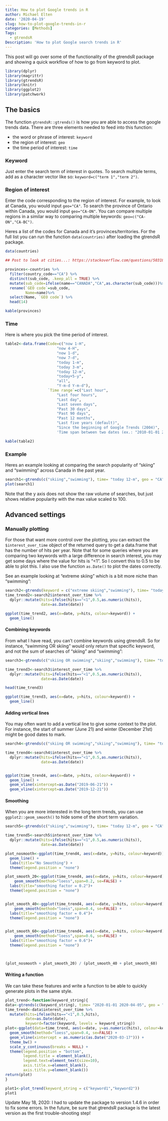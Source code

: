 ```yaml
---
title: How to plot Google trends in R
author: Michael Elten
date: '2020-04-19'
slug: how-to-plot-google-trends-in-r
categories: [Methods]
Tags:
  - gtrendsR
Description: 'How to plot Google search trends in R'
---
```



This post will go over some of the functionality of the gtrendsR package and showing a quick workflow of how to go from keyword to plot.

```r
library(dplyr)
library(magrittr)
library(gtrendsR)
library(knitr)
library(ggplot2)
library(patchwork)
```


## The basics

The function `gtrendsR::gtrends()` is how you are able to access the google trends data. There are three elements needed to feed into this function:

- the word or phrase of interest: `keyword`
- the region of interest: `geo`
- the time period of interest: `time`


### Keyword

Just enter the search term of interest in quotes. To search multiple terms, add as a character vector like so: `keyword=c("term 1","term 2")`.

### Region of interest

Enter the code corresponding to the region of interest. For example, to look at Canada, you would input `geo="CA"`. To search the province of Ontario within Canada, you would input `geo="CA-ON"`. You can compare multiple regions in a similar way to comparing multiple keywords: `geo=c("CA-ON","CA-BC")`.

Heres a list of the codes for Canada and it's provinces/territories. For the full list you can run the function `data(countries)` after loading the gtrendsR package.

```r
data(countries) 

## Post to look at cities...: https://stackoverflow.com/questions/50318748/gtrendsr-geo-msa-area-code

provinces<-countries %>%
  filter(country_code=="CA") %>%
  distinct(sub_code, .keep_all = TRUE) %>%
  mutate(sub_code=ifelse(name=="CANADA","CA",as.character(sub_code)))%>%
  rename(`GEO code`=sub_code,
         Name=name)%>%
  select(Name, `GEO code`) %>%
  head(14)

kable(provinces)
```

### Time

Here is where you pick the time period of interest. 

```r

table2<-data.frame(Code=c("now 1-H", 
                       "now 4-H",
                       "now 1-d",
                       "now 7-d",
                       "today 1-m",
                       "today 3-m",
                       "today 12-m",
                       "today+5-y",
                       "all",
                       "Y-m-d Y-m-d"),
                   `Time range`=c("Last hour",
                       "Last four hours",
                       "Last day",
                       "Last seven days",
                       "Past 30 days",
                       "Past 90 days",
                       "Past 12 months",
                       "Last five years (default)",
                       "Since the beginning of Google Trends (2004)",
                       'Time span between two dates (ex.: "2010-01-01 2010-04-03")'))

kable(table2)

```


### Example

Heres an example looking at comparing the search popularity of "skiing" and "swimming" across Canada in the past year.

```r
 
search1<-gtrends(c("skiing","swimming"), time= "today 12-m", geo = "CA")
plot(search1)

```

Note that the y axis does not show the raw volume of searches, but just shows relative popularity with the max value scaled to 100. 


## Advanced settings

### Manually plotting

For those that want more control over the plotting, you can extract the `$interest_over_time` object of the returned query to get a data.frame that has the number of hits per year. Note that for some queries where you are comparing two keywords with a large difference in search interest, you may get some days where the value for hits is "<1". So I convert this to 0.5 to be able to plot this. I also use the function `as.Date()` to plot the dates correctly.

See an example looking at "extreme skiing" which is a bit more niche than "swimming":

```r
search2<-gtrends(keyword = c("extreme skiing","swimming"), time= "today 12-m", geo = "CA")
time_trend2<-search2$interest_over_time %>%
  dplyr::mutate(hits=ifelse(hits=="<1",0.5,as.numeric(hits)),
                date=as.Date(date))

ggplot(time_trend2, aes(x=date, y=hits, colour=keyword)) +
  geom_line()
```


#### Combining keywords
From what I have read, you can't combine keywords using gtrendsR. So for instance, "swimming OR skiing" would only return that specific keyword, and not the sum of searches of "skiing" and "swimming":

```r

search3<-gtrends(c("skiing OR swimming","skiing","swimming"), time= "today 12-m", geo = "CA")

time_trend3<-search3$interest_over_time %>%
  dplyr::mutate(hits=ifelse(hits=="<1",0.5,as.numeric(hits)),
                date=as.Date(date))

head(time_trend3)

ggplot(time_trend3, aes(x=date, y=hits, colour=keyword)) +
  geom_line()

```

#### Adding vertical lines

You may often want to add a vertical line to give some context to the plot. For instance, the start of summer (June 21) and winter (December 21st) might be good dates to mark. 


```r

search4<-gtrends(c("skiing OR swimming","skiing","swimming"), time= "today 12-m", geo = "CA")

time_trend4<-search4$interest_over_time %>%
  dplyr::mutate(hits=ifelse(hits=="<1",0.5,as.numeric(hits)),
                date=as.Date(date))


ggplot(time_trend4, aes(x=date, y=hits, colour=keyword)) +
  geom_line() +
  geom_vline(xintercept=as.Date("2019-06-21")) +
  geom_vline(xintercept=as.Date("2019-12-21")) 

```

#### Smoothing

When you are more interested in the long term trends, you can use `ggplot2::geom_smooth()` to hide some of the short term variation. 

```r

search5<-gtrends(c("skiing","swimming"), time= "today 12-m", geo = "CA")

time_trend5<-search5$interest_over_time %>%
  dplyr::mutate(hits=ifelse(hits=="<1",0.5,as.numeric(hits)),
                date=as.Date(date))

plot_nosmooth<-ggplot(time_trend4, aes(x=date, y=hits, colour=keyword)) +
  geom_line() + 
  labs(title="No Smoothing") + 
  theme(legend.position = "none")

plot_smooth_20<-ggplot(time_trend4, aes(x=date, y=hits, colour=keyword)) +
    geom_smooth(method="loess",span=0.2, se=FALSE) +
  labs(title="smoothing factor = 0.2")+ 
  theme(legend.position = "none")


plot_smooth_40<-ggplot(time_trend4, aes(x=date, y=hits, colour=keyword)) +
    geom_smooth(method="loess",span=0.4, se=FALSE) +
  labs(title="smoothing factor = 0.4")+ 
  theme(legend.position = "none")


plot_smooth_60<-ggplot(time_trend4, aes(x=date, y=hits, colour=keyword)) +
    geom_smooth(method="loess",span=0.6, se=FALSE) +
  labs(title="smoothing factor = 0.6")+ 
  theme(legend.position = "none")


  
(plot_nosmooth + plot_smooth_20) / (plot_smooth_40 + plot_smooth_60)  
```


#### Writing a function

We can take these features and write a function to be able to quickly generate plots in the same style. 
 
```r
plot_trend<-function(keyword_string){
data<-gtrends(c(keyword_string), time= "2020-01-01 2020-04-05", geo = "CA")
time_trend<-data$interest_over_time %>%
  mutate(hits=ifelse(hits=="<1",0.5,hits),
         date=as.Date(date),
         keyword=factor(keyword, levels = keyword_string))
plot<-ggplot(data=time_trend, aes(x=date, y=as.numeric(hits), colour=keyword)) +
  geom_smooth(method="loess",span=0.4, se=FALSE) +
  geom_vline(xintercept = as.numeric(as.Date("2020-03-17"))) +
  theme_bw() +
  scale_y_continuous(breaks = NULL) +
  theme(legend.position = "bottom",
        legend.title = element_blank(),
        legend.text=element_text(size=10),
        axis.title.x=element_blank(),
        axis.title.y=element_blank())
return(plot)
}

plot1<-plot_trend(keyword_string = c("keyword1","keyword2"))
plot1
```


Update May 18, 2020: I had to update the package to version 1.4.6 in order to fix some errors. In the future, be sure that gtrendsR package is the latest version as the first trouble-shooting step!
